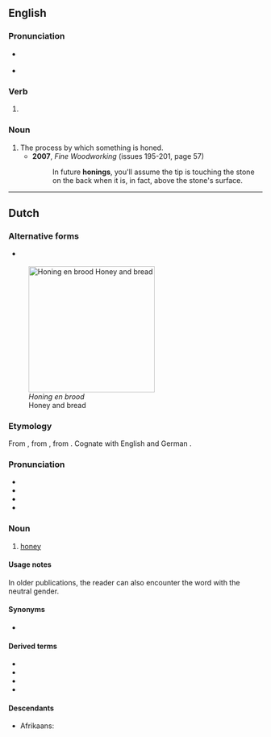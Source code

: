 ==English==

===Pronunciation===
* {{a|GA}} {{IPA|/ˈhoʊnɪŋ/|lang=en}}
* {{a|RP}} {{IPA|/ˈhəʊnɪŋ/|lang=en}}

===Verb===
{{head|en|present participle}}

# {{present participle of|hone|lang=en|nocat=1}}

===Noun===
{{en-noun}}

# The process by which something is honed.
#* '''2007''', ''Fine Woodworking'' (issues 195-201, page 57)
#*: In future '''honings''', you'll assume the tip is touching the stone on the back when it is, in fact, above the stone's surface.

----

==Dutch==
{{wikipedia|lang=nl}}

===Alternative forms===
* {{l|nl|honig}} {{q|dialectal|archaic}}
[[Image:Runny hunny.jpg|thumb|250px|''Honing en brood''<br>Honey and bread]]

===Etymology===
From {{inh|nl|dum|honinch||honey}}, from {{inh|af|odt|honing}}, from {{der|nl|gem-pro|*hunangą}}. Cognate with English {{m|en|honey|}} and German {{m|de|Honig|}}.

===Pronunciation===
* {{IPA|lang=nl|/ˈɦoː.nɪŋ/}}
* {{audio|Nl-honing.ogg|audio|lang=nl}}
* {{hyphenation|ho|ning|lang=nl}}
* {{rhyme|lang=nl|oːnɪŋ}}

===Noun===
{{nl-noun|m|-|-}}

# [[honey]]

====Usage notes====
In older publications, the reader can also encounter the word with the neutral gender.

====Synonyms====
* {{l|nl|zeem}}

====Derived terms====
* {{l|nl|bijenhoning}}
* {{l|nl|bloemenhoning}}
* {{l|nl|honingbij||honeybee}}
* {{l|nl|honingraat}}

====Descendants====
* Afrikaans: {{l|af|heuning}}